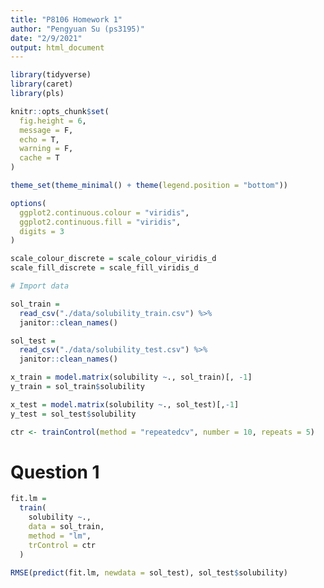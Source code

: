 ```yaml
---
title: "P8106 Homework 1"
author: "Pengyuan Su (ps3195)"
date: "2/9/2021"
output: html_document
---
```


```r
library(tidyverse)
library(caret)
library(pls)

knitr::opts_chunk$set(
  fig.height = 6,
  message = F,
  echo = T,
  warning = F,
  cache = T
)

theme_set(theme_minimal() + theme(legend.position = "bottom"))

options(
  ggplot2.continuous.colour = "viridis",
  ggplot2.continuous.fill = "viridis",
  digits = 3
)

scale_colour_discrete = scale_colour_viridis_d
scale_fill_discrete = scale_fill_viridis_d
```

```r
# Import data

sol_train = 
  read_csv("./data/solubility_train.csv") %>% 
  janitor::clean_names()

sol_test = 
  read_csv("./data/solubility_test.csv") %>% 
  janitor::clean_names()

x_train = model.matrix(solubility ~., sol_train)[, -1]
y_train = sol_train$solubility

x_test = model.matrix(solubility ~., sol_test)[,-1]
y_test = sol_test$solubility

ctr <- trainControl(method = "repeatedcv", number = 10, repeats = 5)
```


# Question 1

```r
fit.lm = 
  train(
    solubility ~.,
    data = sol_train,
    method = "lm",
    trControl = ctr
  )

RMSE(predict(fit.lm, newdata = sol_test), sol_test$solubility)
```

